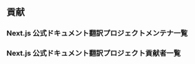 
## 貢献

### Next.js 公式ドキュメント翻訳プロジェクトメンテナ一覧

<Contributor
  url="https://github.com/5t111111"
  username="5t111111"
  avatarURL="https://avatars2.githubusercontent.com/u/333180"
/>

### Next.js 公式ドキュメント翻訳プロジェクト貢献者一覧

<Contributor
  url="https://github.com/tetsutaroendo"
  username="tetsutaroendo"
  avatarURL="https://avatars0.githubusercontent.com/u/13606132"
/>

<Contributor
  url="https://github.com/Koshukey"
  username="Koshukey"
  avatarURL="https://avatars2.githubusercontent.com/u/31874274"
/>

<Contributor
  url="https://github.com/yoshimoto8"
  username="yoshimoto8"
  avatarURL="https://avatars1.githubusercontent.com/u/24310404"
/>
